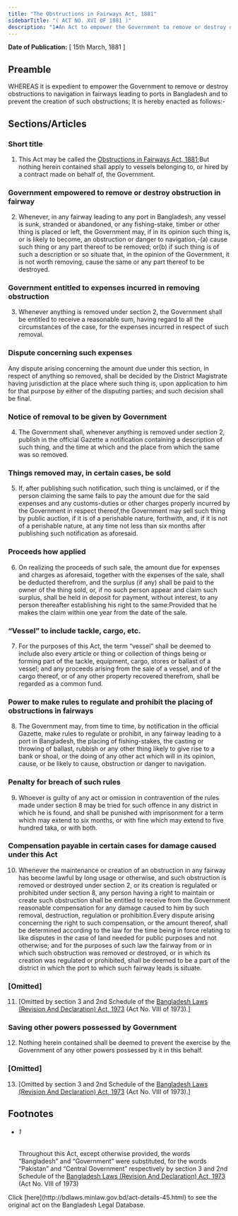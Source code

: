 ```yaml
---
title: "The Obstructions in Fairways Act, 1881"
sidebarTitle: "( ACT NO. XVI OF 1881 )"
description: "1♣An Act to empower the Government to remove or destroy obstructions in fairways, and to prevent the creation of such obstructions."
---
```


**Date of Publication:** [ 15th March, 1881 ]

## Preamble

WHEREAS it is expedient to empower the Government to remove or destroy obstructions to navigation in fairways leading to ports in Bangladesh and to prevent the creation of such obstructions; It is hereby enacted as follows:-

## Sections/Articles

### Short title

1. This Act may be called the [Obstructions in Fairways Act, 1881](/laws/volume-2/act-45 "Obstructions in Fairways Act, 1881");But nothing herein contained shall apply to vessels belonging to, or hired by a contract made on behalf of, the Government.

### Government empowered to remove or destroy obstruction in fairway

2. Whenever, in any fairway leading to any port in Bangladesh, any vessel is sunk, stranded or abandoned, or any fishing-stake, timber or other thing is placed or left, the Government may, if in its opinion such thing is, or is likely to become, an obstruction or danger to navigation,-(a) cause such thing or any part thereof to be removed; or(b) if such thing is of such a description or so situate that, in the opinion of the Government, it is not worth removing, cause the same or any part thereof to be destroyed.

### Government entitled to expenses incurred in removing obstruction

3. Whenever anything is removed under section 2, the Government shall be entitled to receive a reasonable sum, having regard to all the circumstances of the case, for the expenses incurred in respect of such removal.

### Dispute concerning such expenses

Any dispute arising concerning the amount due under this section, in respect of anything so removed, shall be decided by the District Magistrate having jurisdiction at the place where such thing is, upon application to him for that purpose by either of the disputing parties; and such decision shall be final.

### Notice of removal to be given by Government

4. The Government shall, whenever anything is removed under section 2, publish in the official Gazette a notification containing a description of such thing, and the time at which and the place from which the same was so removed.

### Things removed may, in certain cases, be sold

5. If, after publishing such notification, such thing is unclaimed, or if the person claiming the same fails to pay the amount due for the said expenses and any customs-duties or other charges properly incurred by the Government in respect thereof,the Government may sell such thing by public auction, if it is of a perishable nature, forthwith, and, if it is not of a perishable nature, at any time not less than six months after publishing such notification as aforesaid.

### Proceeds how applied

6. On realizing the proceeds of such sale, the amount due for expenses and charges as aforesaid, together with the expenses of the sale, shall be deducted therefrom, and the surplus (if any) shall be paid to the owner of the thing sold, or, if no such person appear and claim such surplus, shall be held in deposit for payment, without interest, to any person thereafter establishing his right to the same:Provided that he makes the claim within one year from the date of the sale.

### “Vessel” to include tackle, cargo, etc.

7. For the purposes of this Act, the term “vessel” shall be deemed to include also every article or thing or collection of things being or forming part of the tackle, equipment, cargo, stores or ballast of a vessel; and any proceeds arising from the sale of a vessel, and of the cargo thereof, or of any other property recovered therefrom, shall be regarded as a common fund.

### Power to make rules to regulate and prohibit the placing of obstructions in fairways

8. The Government may, from time to time, by notification in the official Gazette, make rules to regulate or prohibit, in any fairway leading to a port in Bangladesh, the placing of fishing-stakes, the casting or throwing of ballast, rubbish or any other thing likely to give rise to a bank or shoal, or the doing of any other act which will in its opinion, cause, or be likely to cause, obstruction or danger to navigation.

### Penalty for breach of such rules

9. Whoever is guilty of any act or omission in contravention of the rules made under section 8 may be tried for such offence in any district in which he is found, and shall be punished with imprisonment for a term which may extend to six months, or with fine which may extend to five hundred taka, or with both.

### Compensation payable in certain cases for damage caused under this Act

10. Whenever the maintenance or creation of an obstruction in any fairway has become lawful by long usage or otherwise, and such obstruction is removed or destroyed under section 2, or its creation is regulated or prohibited under section 8, any person having a right to maintain or create such obstruction shall be entitled to receive from the Government reasonable compensation for any damage caused to him by such removal, destruction, regulation or prohibition.Every dispute arising concerning the right to such compensation, or the amount thereof, shall be determined according to the law for the time being in force relating to like disputes in the case of land needed for public purposes and not otherwise; and for the purposes of such law the fairway from or in which such obstruction was removed or destroyed, or in which its creation was regulated or prohibited, shall be deemed to be a part of the district in which the port to which such fairway leads is situate.

### [Omitted]

11. [Omitted by section 3 and 2nd Schedule of the [Bangladesh Laws (Revision And Declaration) Act, 1973](/laws/volume-17/act-430 "Bangladesh Laws (Revision And Declaration) Act, 1973") (Act No. VIII of 1973).]

### Saving other powers possessed by Government

12. Nothing herein contained shall be deemed to prevent the exercise by the Government of any other powers possessed by it in this behalf.

### [Omitted]

13. [Omitted by section 3 and 2nd Schedule of the [Bangladesh Laws (Revision And Declaration) Act, 1973](/laws/volume-17/act-430 "Bangladesh Laws (Revision And Declaration) Act, 1973") (Act No. VIII of 1973).]

## Footnotes

- ###### 1

  Throughout this Act, except otherwise provided, the words “Bangladesh” and “Government” were substituted, for the words “Pakistan” and “Central Government” respectively by section 3 and 2nd Schedule of the [Bangladesh Laws (Revision And Declaration) Act, 1973](/laws/volume-17/act-430 "Bangladesh Laws (Revision And Declaration) Act, 1973") (Act No. VIII of 1973)

<Note>
  Click [here](http://bdlaws.minlaw.gov.bd/act-details-45.html) to see the original act on the Bangladesh Legal Database.
</Note>
